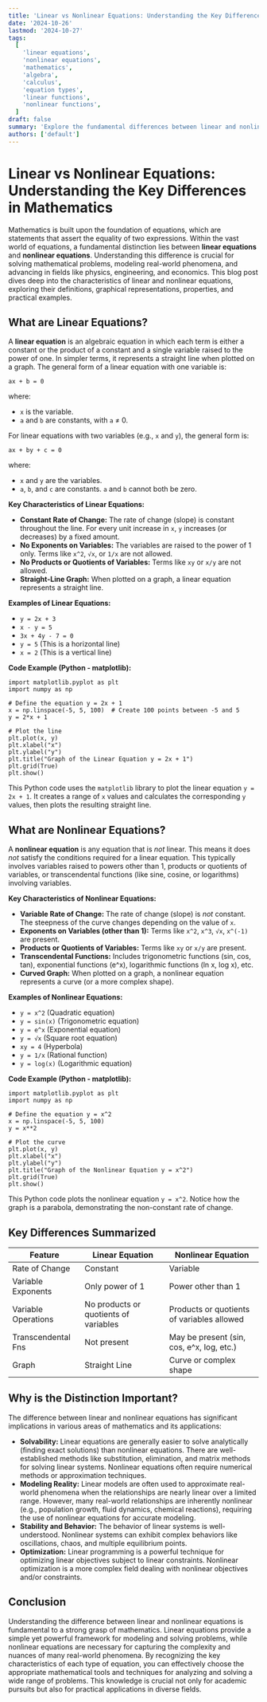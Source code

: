 ```yaml
---
title: 'Linear vs Nonlinear Equations: Understanding the Key Differences in Mathematics'
date: '2024-10-26'
lastmod: '2024-10-27'
tags:
  [
    'linear equations',
    'nonlinear equations',
    'mathematics',
    'algebra',
    'calculus',
    'equation types',
    'linear functions',
    'nonlinear functions',
  ]
draft: false
summary: 'Explore the fundamental differences between linear and nonlinear equations in mathematics, covering their definitions, graphical representations, properties, and practical examples. Understand how to identify and work with each type of equation.'
authors: ['default']
---
```


# Linear vs Nonlinear Equations: Understanding the Key Differences in Mathematics

Mathematics is built upon the foundation of equations, which are statements that assert the equality of two expressions. Within the vast world of equations, a fundamental distinction lies between **linear equations** and **nonlinear equations**. Understanding this difference is crucial for solving mathematical problems, modeling real-world phenomena, and advancing in fields like physics, engineering, and economics. This blog post dives deep into the characteristics of linear and nonlinear equations, exploring their definitions, graphical representations, properties, and practical examples.

## What are Linear Equations?

A **linear equation** is an algebraic equation in which each term is either a constant or the product of a constant and a single variable raised to the power of one. In simpler terms, it represents a straight line when plotted on a graph. The general form of a linear equation with one variable is:

```
ax + b = 0
```

where:

- `x` is the variable.
- `a` and `b` are constants, with `a` ≠ 0.

For linear equations with two variables (e.g., `x` and `y`), the general form is:

```
ax + by + c = 0
```

where:

- `x` and `y` are the variables.
- `a`, `b`, and `c` are constants. `a` and `b` cannot both be zero.

**Key Characteristics of Linear Equations:**

- **Constant Rate of Change:** The rate of change (slope) is constant throughout the line. For every unit increase in `x`, `y` increases (or decreases) by a fixed amount.
- **No Exponents on Variables:** The variables are raised to the power of 1 only. Terms like `x^2`, `√x`, or `1/x` are not allowed.
- **No Products or Quotients of Variables:** Terms like `xy` or `x/y` are not allowed.
- **Straight-Line Graph:** When plotted on a graph, a linear equation represents a straight line.

**Examples of Linear Equations:**

- `y = 2x + 3`
- `x - y = 5`
- `3x + 4y - 7 = 0`
- `y = 5` (This is a horizontal line)
- `x = 2` (This is a vertical line)

**Code Example (Python - matplotlib):**

```plaintext
import matplotlib.pyplot as plt
import numpy as np

# Define the equation y = 2x + 1
x = np.linspace(-5, 5, 100)  # Create 100 points between -5 and 5
y = 2*x + 1

# Plot the line
plt.plot(x, y)
plt.xlabel("x")
plt.ylabel("y")
plt.title("Graph of the Linear Equation y = 2x + 1")
plt.grid(True)
plt.show()
```

This Python code uses the `matplotlib` library to plot the linear equation `y = 2x + 1`. It creates a range of `x` values and calculates the corresponding `y` values, then plots the resulting straight line.

## What are Nonlinear Equations?

A **nonlinear equation** is any equation that is _not_ linear. This means it does _not_ satisfy the conditions required for a linear equation. This typically involves variables raised to powers other than 1, products or quotients of variables, or transcendental functions (like sine, cosine, or logarithms) involving variables.

**Key Characteristics of Nonlinear Equations:**

- **Variable Rate of Change:** The rate of change (slope) is _not_ constant. The steepness of the curve changes depending on the value of `x`.
- **Exponents on Variables (other than 1):** Terms like `x^2`, `x^3`, `√x`, `x^(-1)` are present.
- **Products or Quotients of Variables:** Terms like `xy` or `x/y` are present.
- **Transcendental Functions:** Includes trigonometric functions (sin, cos, tan), exponential functions (e^x), logarithmic functions (ln x, log x), etc.
- **Curved Graph:** When plotted on a graph, a nonlinear equation represents a curve (or a more complex shape).

**Examples of Nonlinear Equations:**

- `y = x^2` (Quadratic equation)
- `y = sin(x)` (Trigonometric equation)
- `y = e^x` (Exponential equation)
- `y = √x` (Square root equation)
- `xy = 4` (Hyperbola)
- `y = 1/x` (Rational function)
- `y = log(x)` (Logarithmic equation)

**Code Example (Python - matplotlib):**

```plaintext
import matplotlib.pyplot as plt
import numpy as np

# Define the equation y = x^2
x = np.linspace(-5, 5, 100)
y = x**2

# Plot the curve
plt.plot(x, y)
plt.xlabel("x")
plt.ylabel("y")
plt.title("Graph of the Nonlinear Equation y = x^2")
plt.grid(True)
plt.show()
```

This Python code plots the nonlinear equation `y = x^2`. Notice how the graph is a parabola, demonstrating the non-constant rate of change.

## Key Differences Summarized

| Feature             | Linear Equation                       | Nonlinear Equation                         |
| ------------------- | ------------------------------------- | ------------------------------------------ |
| Rate of Change      | Constant                              | Variable                                   |
| Variable Exponents  | Only power of 1                       | Power other than 1                         |
| Variable Operations | No products or quotients of variables | Products or quotients of variables allowed |
| Transcendental Fns  | Not present                           | May be present (sin, cos, e^x, log, etc.)  |
| Graph               | Straight Line                         | Curve or complex shape                     |

## Why is the Distinction Important?

The difference between linear and nonlinear equations has significant implications in various areas of mathematics and its applications:

- **Solvability:** Linear equations are generally easier to solve analytically (finding exact solutions) than nonlinear equations. There are well-established methods like substitution, elimination, and matrix methods for solving linear systems. Nonlinear equations often require numerical methods or approximation techniques.
- **Modeling Reality:** Linear models are often used to approximate real-world phenomena when the relationships are nearly linear over a limited range. However, many real-world relationships are inherently nonlinear (e.g., population growth, fluid dynamics, chemical reactions), requiring the use of nonlinear equations for accurate modeling.
- **Stability and Behavior:** The behavior of linear systems is well-understood. Nonlinear systems can exhibit complex behaviors like oscillations, chaos, and multiple equilibrium points.
- **Optimization:** Linear programming is a powerful technique for optimizing linear objectives subject to linear constraints. Nonlinear optimization is a more complex field dealing with nonlinear objectives and/or constraints.

## Conclusion

Understanding the difference between linear and nonlinear equations is fundamental to a strong grasp of mathematics. Linear equations provide a simple yet powerful framework for modeling and solving problems, while nonlinear equations are necessary for capturing the complexity and nuances of many real-world phenomena. By recognizing the key characteristics of each type of equation, you can effectively choose the appropriate mathematical tools and techniques for analyzing and solving a wide range of problems. This knowledge is crucial not only for academic pursuits but also for practical applications in diverse fields.
